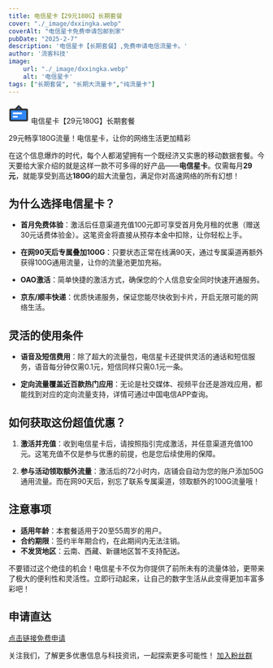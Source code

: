 ```yaml
---
title: 电信星卡【29元180G】长期套餐
cover: "./_image/dxxingka.webp"
coverAlt: "电信星卡免费申请包邮到家"
pubDate: "2025-2-7"
description: '电信星卡【长期套餐】,免费申请电信流量卡。'
author: '流客科技'
image:
    url: "./_image/dxxingka.webp"
    alt: '电信星卡'
tags: ["长期套餐", "长期大流量卡","纯流量卡"]
---
```


<div class="bg-yellow-500 rounded-lg p-1 text-xl flex justify-start items-center pl-5 gap-3 my-5">
    <svg width="40" height="40" viewBox="0 0 48 48" fill="none" xmlns="http://www.w3.org/2000/svg"><rect x="4" y="15" width="40" height="26" rx="2" fill="#2F88FF" stroke="#333" stroke-width="4" stroke-linejoin="round"/><path d="M24 7L16 15H32L24 7Z" fill="#2F88FF" stroke="#333" stroke-width="4" stroke-linecap="round" stroke-linejoin="round"/><path d="M12 24H30" stroke="#FFF" stroke-width="4" stroke-linecap="round" stroke-linejoin="round"/><path d="M12 32H20" stroke="#FFF" stroke-width="4" stroke-linecap="round" stroke-linejoin="round"/></svg>
    <span>电信星卡【29元180G】长期套餐</span>
</div>


29元畅享180G流量！电信星卡，让你的网络生活更加精彩

在这个信息爆炸的时代，每个人都渴望拥有一个既经济又实惠的移动数据套餐。今天要给大家介绍的就是这样一款不可多得的好产品——**电信星卡**。仅需每月**29元**，就能享受到高达**180G**的超大流量包，满足你对高速网络的所有幻想！

## 为什么选择电信星卡？


- **首月免费体验**：激活后任意渠道充值100元即可享受首月免月租的优惠（赠送30元话费体验金）。这笔资金将直接从预存本金中扣除，让你轻松上手。
  
- **在网90天后专属叠加100G**：只要状态正常在线满90天，通过专属渠道再额外获得100G通用流量，让你的流量池更加充裕。

- **OAO激活**：简单快捷的激活方式，确保您的个人信息安全同时快速开通服务。
  
- **京东/顺丰快递**：优质快递服务，保证您能尽快收到卡片，开启无限可能的网络生活。

## 灵活的使用条件

- **语音及短信费用**：除了超大的流量包，电信星卡还提供灵活的通话和短信服务，语音每分钟仅需0.1元，短信同样只需0.1元一条。
  
- **定向流量覆盖近百款热门应用**：无论是社交媒体、视频平台还是游戏应用，都能找到对应的定向流量支持，详情可通过中国电信APP查询。

## 如何获取这份超值优惠？

1. **激活并充值**：收到电信星卡后，请按照指引完成激活，并任意渠道充值100元。这笔充值不仅是参与优惠的前提，也是您后续使用的保障。
   
2. **参与活动领取额外流量**：激活后的72小时内，店铺会自动为您的账户添加50G通用流量。而在网90天后，别忘了联系专属渠道，领取额外的100G流量哦！

## 注意事项

- **适用年龄**：本套餐适用于20至55周岁的用户。
- **合约期限**：签约半年期合约，在此期间内无法注销。
- **不发货地区**：云南、西藏、新疆地区暂不支持配送。

不要错过这个绝佳的机会！电信星卡不仅为你提供了前所未有的流量体验，更带来了极大的便利性和灵活性。立即行动起来，让自己的数字生活从此变得更加丰富多彩吧！


## 申请直达
[点击链接免费申请](https://172.lot-ml.com/h5orderEn/index?pudID=7bb4755d11923ae6&userid=2fae511eb8ac8c99)


关注我们，了解更多优惠信息与科技资讯，一起探索更多可能性！
[加入粉丝群](https://work.weixin.qq.com/gm/a6484050538dc4716d3a98758f8e30ab)


